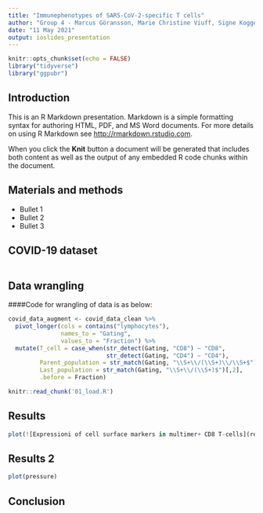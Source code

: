 ```yaml
---
title: "Immunephenotypes of SARS-CoV-2-specific T cells"
author: "Group 4 - Marcus Göransson, Marie Christine Viuff, Signe Koggersbøl Skadsborg, Susana Patricia Hernandez, Yogesh Basavaraju"
date: "11 May 2021"
output: ioslides_presentation
---
```


```r
knitr::opts_chunk$set(echo = FALSE)
library("tidyverse")
library("ggpubr")
```

## Introduction

This is an R Markdown presentation. Markdown is a simple formatting syntax for authoring HTML, PDF, and MS Word documents. For more details on using R Markdown see <http://rmarkdown.rstudio.com>.

When you click the **Knit** button a document will be generated that includes both content as well as the output of any embedded R code chunks within the document.

## Materials and methods

- Bullet 1
- Bullet 2
- Bullet 3

## COVID-19 dataset

```r
```

## Data wrangling

####Code for wrangling of data is as below:

```r
covid_data_augment <- covid_data_clean %>% 
  pivot_longer(cols = contains("lymphocytes"),
               names_to = "Gating",
               values_to = "Fraction") %>% 
  mutate(T_cell = case_when(str_detect(Gating, "CD8") ~ "CD8",
                            str_detect(Gating, "CD4") ~ "CD4"),
         Parent_population = str_match(Gating, "\\S+\\/(\\S+)\\/\\S+$")[,2],
         Last_population = str_match(Gating, "\\S+\\/(\\S+)$")[,2],
         .before = Fraction)
```

```r
knitr::read_chunk('01_load.R')
```


## Results

```r
plot(![Expressioni of cell surface markers in multimer+ CD8 T-cells](results/fig_A.png))
```



## Results 2
```r
plot(pressure)
```

## Conclusion
